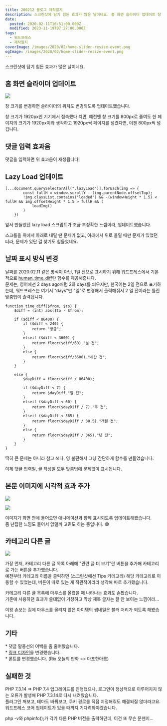 ```yaml
---
title: 200212 블로그 제작일지
description: 스크린샷에 담기 힘든 효과가 많은 날이네요. 홈 화면 슬라이더 업데이트 창 크기를 변경하면 슬라이더의 위치도 변경되도록 업데이트했습니다. 창 크기가 1920px인 기기에서 접속했다 치면, 예전엔 창 크기를 800px로 줄여도 한 페이지의 크기가 1920px이라 생각하고 1920px씩 페이지를 넘겼다면, 이젠 800px씩 넘깁니다. 댓글 입력 효과음 댓글을 입력하면 위 효과음이 재생됩니다! Lazy Load 업데이트 [...document.querySelectorAll(&quot;.lazyLoad&quot;)].forEach(img =&gt; {         const fullH = window.scrollY - (img.parentNode.offsetTop);         !img.classList.contains(&quot;loaded&quot;) &amp;&amp; -(windowHeight * 1.5) &lt; fullH &amp;&amp; img.offsetHeight * 1.5 &gt; fullH &amp;&amp; (             loadImg()         )
date:
  posted: 2020-02-11T16:51:00.000Z
  modified: 2023-11-19T07:27:00.000Z
tags:
  - 워드프레스
  - 제작일지
coverImage: /images/2020/02/home-slider-resize-event.png
ogImage: /images/2020/02/home-slider-resize-event.png
---
```


스크린샷에 담기 힘든 효과가 많은 날이네요.

## 홈 화면 슬라이더 업데이트

![](/images/2020/02/home-slider-resize-event.png)

창 크기를 변경하면 슬라이더의 위치도 변경되도록 업데이트했습니다.

창 크기가 1920px인 기기에서 접속했다 치면, 예전엔 창 크기를 800px로 줄여도 한 페이지의 크기가 1920px이라 생각하고 1920px씩 페이지를 넘겼다면, 이젠 800px씩 넘깁니다.

## 댓글 입력 효과음

댓글을 입력하면 위 효과음이 재생됩니다!

## Lazy Load 업데이트

```
[...document.querySelectorAll(".lazyLoad")].forEach(img => {
        const fullH = window.scrollY - (img.parentNode.offsetTop);
        !img.classList.contains("loaded") && -(windowHeight * 1.5) < fullH && img.offsetHeight * 1.5 > fullH && (
            loadImg()
        )
    })

```

앞서 만들었던 lazy load 스크립트가 조금 부정확한 느낌이라, 업데이트했습니다.

스크롤을 위에서 아래로 내릴 땐 문제가 없고, 아래에서 위로 올릴 때만 문제가 있었던 터라, 문제가 있단 걸 찾기도 힘들었네요.

## 날짜 표시 방식 변경

날짜를 2020.02.11 같은 방식이 아닌, 1일 전으로 표시하기 위해 워드프레스에서 기본적으로 [human\_time\_diff](https://developer.wordpress.org/reference/functions/human%5Ftime%5Fdiff/)란 함수를 제공해줍니다.  
문제는, 영어에선 2 days ago처럼 2와 days를 띄우지만, 한국어는 2일 전으로 표기하는데, 워드프레스는 여기서 "days"만 "일"로 변경해서 출력해줘서 2 일 전이라는 틀린 맞춤법이 출력됩니다.

```
function time_diff($from, $to) {
    $diff = (int) abs($to - $from);

    if ($diff < 86400) {
        if ($diff < 240) {
            return "방금";
        }
        elseif ($diff < 3600) {
            return floor($diff/60)."분 전";
        }
        else {
            return floor($diff/3600)."시간 전";
        }
    }

    else {
        $dayDiff = floor($diff / 86400);

        if ($dayDiff < 7) {
            return $dayDiff."일 전";
        }
        elseif ($dayDiff < 60) {
            return floor($dayDiff / 7)."주 전";
        }
        elseif ($dayDiff < 365) {
            return floor($dayDiff / 30.5)."개월 전";
        }
        else {
            return floor($dayDiff / 365)."년 전";
        }
    }
}

```

딱히 큰 문제는 아니라 참고 쓰다, 영 불편해서 그냥 간단하게 함수를 만들었습니다.

이제 댓글 입력일, 글 작성일 모두 맞춤법에 문제없이 표시됩니다.

## 본문 이미지에 시각적 효과 추가

![](/images/2020/02/scroll-img-animation-1.png)

![](/images/2020/02/scroll-img-animation-2.png)

이미지가 화면 안에 들어오면 애니메이션과 함께 표시되도록 업데이트해봤습니다.  
좀 난잡한 느낌도 들어서 없앨까 고민도 하는 중입니다. 😅

## 카테고리 다른 글

![](/images/2020/02/related-articles.png)

가장 먼저, 카테고리 다른 글 목록 아래에 "관련 글 더 보기"란 버튼을 추가해 카테고리로 가는 버튼을 추가했습니다.  
예전부터 카테고리 이름을 클릭하면 (스크린샷에선 Tips 카테고리) 해당 카테고리로 이동할 수 있었는데, 버튼이 따로 있는 게 직관적이리라 생각해 따로 추가했습니다.

카테고리 다른 글 목록에 마우스를 올렸을 때 나타나는 효과도 손봤습니다.  
기존에 사용하던 효과가 쓸데없이 거창하고 막상 제목 글자는 잘 안 보이는 느낌이라…

이왕 손보는 김에 마우스를 올리지 않은 아이템의 썸네일은 블러 처리가 되도록 해봤습니다.

## 기타

\* 댓글 말풍선의 여백을 좀 줄여봤습니다.  
\* [링크 디자인](https://marshallku.com/)을 변경했습니다.  
\* 폰트를 변경했습니다. (Rix 오늘의 만화 => 마포한아름)

## 실패한 것

PHP 7.3.14 => PHP 7.4 업그레이드를 진행했으나, 로그인이 정상적으로 이루어지지 않는 오류가 발생해 PHP 7.3.14로 다시 내려왔습니다.  
플러그인 꺼보고, 테마도 바꿔보고, 쿠키 경로를 직접 지정해줘도 해결되질 않더라고요.  
워드프레스 코어 업데이트가 있을 때까지 기다려봐야겠습니다.

php -v와 phpinfo();가 각기 다른 PHP 버전을 출력하던데, 이건 또 무슨 문젠지…